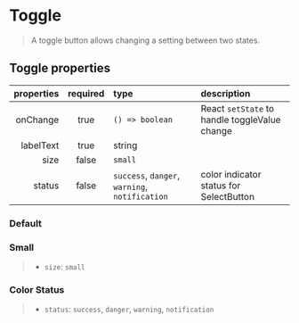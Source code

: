 
<Meta of={ToggleStories} />

# Toggle

> A toggle button allows changing a setting between two states.

## Toggle properties

| properties | required | type                                                                                       | description                                   |
| ---------: | :------: | :----------------------------------------------------------------------------------------- | :-------------------------------------------- |
|   onChange |   true   | <code>() => boolean</code>                                                                 | React `setState` to handle toggleValue change |
|  labelText |   true   | string                                                                                     |                                               |
|       size |  false   | <code>small</code>                                                                         |                                               |
|     status |  false   | <code>success</code>, <code>danger</code>, <code>warning</code>, <code>notification</code> | color indicator status for SelectButton       |

### Default

<Canvas />

### Small

> *   `size`: `small`

<Canvas />

### Color Status

> *   `status`: `success`, `danger`, `warning`, `notification`

<Canvas />
